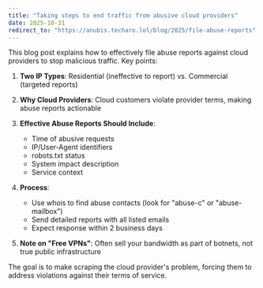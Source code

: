 ```yaml
---
title: "Taking steps to end traffic from abusive cloud providers"
date: 2025-10-31
redirect_to: "https://anubis.techaro.lol/blog/2025/file-abuse-reports"
---
```


This blog post explains how to effectively file abuse reports against cloud providers to stop malicious traffic. Key points:

1. **Two IP Types**: Residential (ineffective to report) vs. Commercial (targeted reports)

2. **Why Cloud Providers**: Cloud customers violate provider terms, making abuse reports actionable

3. **Effective Abuse Reports Should Include**:
   - Time of abusive requests
   - IP/User-Agent identifiers
   - robots.txt status
   - System impact description
   - Service context

4. **Process**:
   - Use whois to find abuse contacts (look for "abuse-c" or "abuse-mailbox")
   - Send detailed reports with all listed emails
   - Expect response within 2 business days

5. **Note on "Free VPNs"**: Often sell your bandwidth as part of botnets, not true public infrastructure

The goal is to make scraping the cloud provider's problem, forcing them to address violations against their terms of service.
